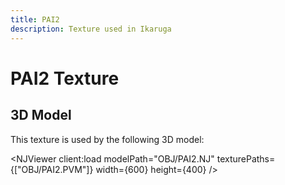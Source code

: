 ```yaml
---
title: PAI2
description: Texture used in Ikaruga
---
```



# PAI2 Texture

<PVMViewer
  client:load
  filePath="OBJ/PAI2.PVM"
/>


## 3D Model

This texture is used by the following 3D model:

<NJViewer
  client:load
  modelPath="OBJ/PAI2.NJ"
  texturePaths={["OBJ/PAI2.PVM"]}
  width={600}
  height={400}
/>
